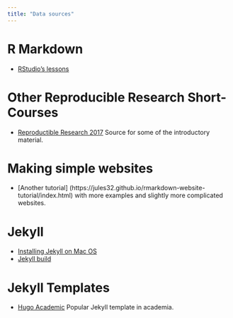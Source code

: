 ```yaml
---
title: "Data sources"
---
```


# R Markdown

* [RStudio's lessons](https://rmarkdown.rstudio.com/lesson-1.html)

# Other Reproducible Research Short-Courses

* [Reproductible Research 2017](https://eriqande.github.io/rep-res-eeb-2017/index.html)  Source for some of the introductory material.

# Making simple websites

* [Another tutorial] (https://jules32.github.io/rmarkdown-website-tutorial/index.html) with more examples and slightly more complicated websites.

# Jekyll

* [Installing Jekyll on Mac OS](https://learn.cloudcannon.com/jekyll/install-jekyll-on-os-x/)
* [Jekyll build](https://learn.cloudcannon.com/jekyll/running-jekyll/)

# Jekyll Templates

* [Hugo Academic](https://sourcethemes.com/academic/)  Popular Jekyll template in academia.

